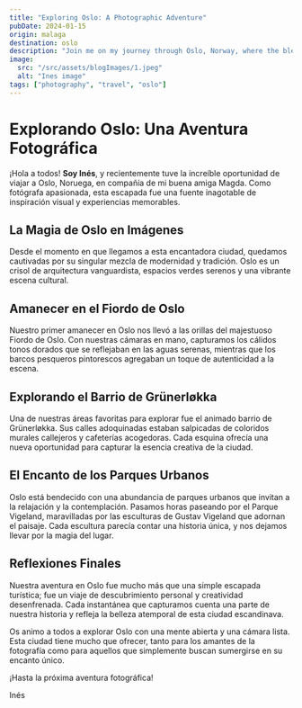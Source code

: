 ```yaml
---
title: "Exploring Oslo: A Photographic Adventure"
pubDate: 2024-01-15
origin: malaga
destination: oslo
description: "Join me on my journey through Oslo, Norway, where the blend of modernity and tradition, from sunrises over the fjord to vibrant neighborhoods and parks, offers an endless source of photographic inspiration and unforgettable experiences."
image:
  src: "/src/assets/blogImages/1.jpeg"
  alt: "Ines image"
tags: ["photography", "travel", "oslo"]
---
```


# Explorando Oslo: Una Aventura Fotográfica

¡Hola a todos! **Soy Inés**, y recientemente tuve la increíble oportunidad de viajar a Oslo, Noruega, en compañía de mi buena amiga Magda. Como fotógrafa apasionada, esta escapada fue una fuente inagotable de inspiración visual y experiencias memorables.

## La Magia de Oslo en Imágenes

Desde el momento en que llegamos a esta encantadora ciudad, quedamos cautivadas por su singular mezcla de modernidad y tradición. Oslo es un crisol de arquitectura vanguardista, espacios verdes serenos y una vibrante escena cultural.

## Amanecer en el Fiordo de Oslo

Nuestro primer amanecer en Oslo nos llevó a las orillas del majestuoso Fiordo de Oslo. Con nuestras cámaras en mano, capturamos los cálidos tonos dorados que se reflejaban en las aguas serenas, mientras que los barcos pesqueros pintorescos agregaban un toque de autenticidad a la escena.

## Explorando el Barrio de Grünerløkka

Una de nuestras áreas favoritas para explorar fue el animado barrio de Grünerløkka. Sus calles adoquinadas estaban salpicadas de coloridos murales callejeros y cafeterías acogedoras. Cada esquina ofrecía una nueva oportunidad para capturar la esencia creativa de la ciudad.

## El Encanto de los Parques Urbanos

Oslo está bendecido con una abundancia de parques urbanos que invitan a la relajación y la contemplación. Pasamos horas paseando por el Parque Vigeland, maravilladas por las esculturas de Gustav Vigeland que adornan el paisaje. Cada escultura parecía contar una historia única, y nos dejamos llevar por la magia del lugar.

## Reflexiones Finales

Nuestra aventura en Oslo fue mucho más que una simple escapada turística; fue un viaje de descubrimiento personal y creatividad desenfrenada. Cada instantánea que capturamos cuenta una parte de nuestra historia y refleja la belleza atemporal de esta ciudad escandinava.

Os animo a todos a explorar Oslo con una mente abierta y una cámara lista. Esta ciudad tiene mucho que ofrecer, tanto para los amantes de la fotografía como para aquellos que simplemente buscan sumergirse en su encanto único.

¡Hasta la próxima aventura fotográfica!

Inés
